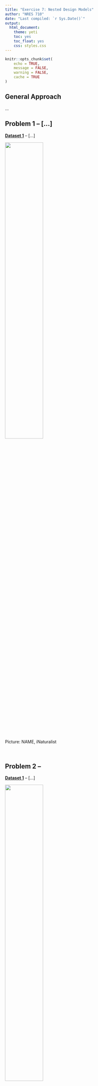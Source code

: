 ```yaml
---
title: "Exercise 7: Nested Design Models"
author: "NRES 710"
date: "Last compiled: `r Sys.Date()`"
output: 
  html_document: 
    theme: yeti
    toc: yes
    toc_float: yes
    css: styles.css
---
```


```r
knitr::opts_chunk$set(
	echo = TRUE,
	message = FALSE,
	warning = FALSE,
	cache = TRUE
)
```

## General Approach

...

## Problem 1 -- [...]

**[Dataset 1](exercise_7_dataset1.csv)** -- [...]

![](pictures/.png){width=50%}

Picture: NAME, iNaturalist

<br>

## Problem 2 -- 

**[Dataset 1](exercise_7_dataset2.csv)** -- [...]

![](pictures/.png){width=50%}

Picture: NAME, iNaturalist

<br>

## Problem 3 -- BACI design

**[Dataset 1](exercise_7_dataset3.csv)** -- [...]

![](pictures/.png){width=50%}

Picture: NAME, iNaturalist

<br>

## Truth

If you would like to know the values used to create these datasets (i.e., 'truth'), examine the code here:

```r
########################## 'Truth' ############################# 
### Exercise 7: code to simulate datasets for the exploration of
### nested mixed-effects models

### Dataset 1
# Set the seed for reproducibility
set.seed(123)

# X-variables
n_trees <- 16
years <- 10:20
n_years <- length(years)
Individual <- rep(1:16, n_years)
Age <- years

# Tree error
TreeError <- rep(rnorm(n_trees, 0, 10), each = n_years)

# Residual error
ResidError <- matrix(NA, n_trees * n_years, 1)
ResidError[1,1] <- rnorm(1, mean = 0, sd = 12)
for (i in 2:(n_trees * n_years)){
  ResidError[i,1] <- rnorm(1, mean = ResidError[i-1, 1], sd = 1)
}

# Response variable
Size <- 20 + 1*Age + TreeError + ResidError

# Create dataframe
datum <- data.frame(Individual=Individual, Age=Age, TreeError=TreeError, ResidError=ResidError, Size=Size)

# Save the CSV file
write.csv(datum, "exercise_7_dataset1.csv", row.names = FALSE)

```

[--go to next exercise--](exercise_8.html)
